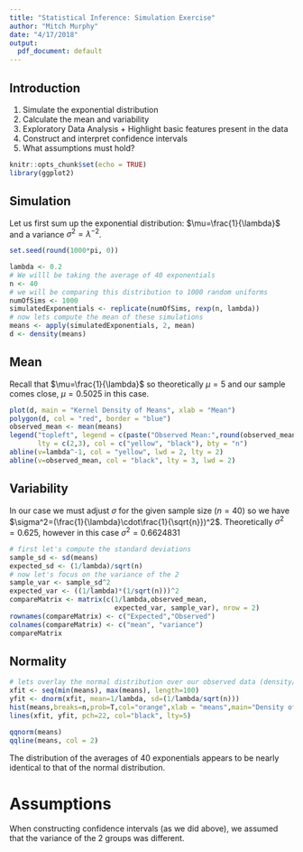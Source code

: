 ```yaml
---
title: "Statistical Inference: Simulation Exercise"
author: "Mitch Murphy"
date: "4/17/2018"
output:
  pdf_document: default
---
```

## Introduction 
1. Simulate the exponential distribution
  1. Calculate the mean and variability
  2. Exploratory Data Analysis
    + Highlight basic features present in the data
  3. Construct and interpret confidence intervals
  4. What assumptions must hold?
 

```r
knitr::opts_chunk$set(echo = TRUE)
library(ggplot2)
```

## Simulation
Let us first sum up the exponential distribution: $\mu=\frac{1}{\lambda}$ and a variance  $\sigma^2=\lambda^{-2}$. 

```r
set.seed(round(1000*pi, 0))

lambda <- 0.2
# We willl be taking the average of 40 exponentials
n <- 40
# we will be comparing this distribution to 1000 random uniforms
numOfSims <- 1000
simulatedExponentials <- replicate(numOfSims, rexp(n, lambda))
# now lets compute the mean of these simulations
means <- apply(simulatedExponentials, 2, mean)
d <- density(means)
```

## Mean
Recall that $\mu=\frac{1}{\lambda}$ so theoretically $\mu=5$ and our sample comes close, $\mu=0.5025$ in this case. 
```r
plot(d, main = "Kernel Density of Means", xlab = "Mean")
polygon(d, col = "red", border = "blue")
observed_mean <- mean(means)
legend("topleft", legend = c(paste("Observed Mean:",round(observed_mean,3)), paste("Expected Mean:",lambda^-1)),
       lty = c(2,3), col = c("yellow", "black"), bty = "n")
abline(v=lambda^-1, col = "yellow", lwd = 2, lty = 2)
abline(v=observed_mean, col = "black", lty = 3, lwd = 2)
```

## Variability 
In our case we must adjust $\sigma$ for the given sample size ($n=40$) so we have 
$\sigma^2=(\frac{1}{\lambda}\cdot\frac{1}{\sqrt{n}})^2$. Theoretically $\sigma^2=0.625$, however in this case
$\sigma^2=0.6624831$

```r
# first let's compute the standard deviations
sample_sd <- sd(means)
expected_sd <- (1/lambda)/sqrt(n)
# now let's focus on the variance of the 2
sample_var <- sample_sd^2
expected_var <- ((1/lambda)*(1/sqrt(n)))^2
compareMatrix <- matrix(c(1/lambda,observed_mean,
                          expected_var, sample_var), nrow = 2)
rownames(compareMatrix) <- c("Expected","Observed")
colnames(compareMatrix) <- c("mean", "variance")
compareMatrix
```

## Normality
```r
# lets overlay the normal distribution over our observed data (density/histogram)
xfit <- seq(min(means), max(means), length=100)
yfit <- dnorm(xfit, mean=1/lambda, sd=(1/lambda/sqrt(n)))
hist(means,breaks=n,prob=T,col="orange",xlab = "means",main="Density of means",ylab="density")
lines(xfit, yfit, pch=22, col="black", lty=5)

qqnorm(means)
qqline(means, col = 2)
```
The distribution of the averages of 40 exponentials appears to be nearly identical to that of the normal distribution. 

# Assumptions
When constructing confidence intervals (as we did above), we assumed that the variance of the 2 groups was different.